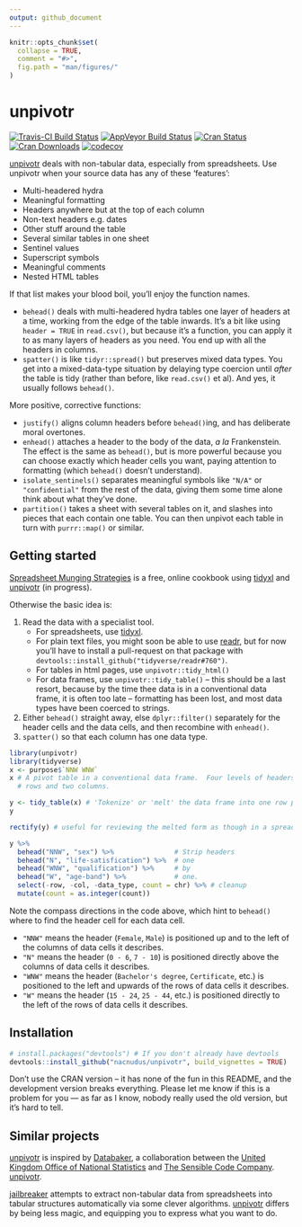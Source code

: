 ```yaml
---
output: github_document
---
```


<!-- README.md is generated from README.Rmd. Please edit that file -->

```r
knitr::opts_chunk$set(
  collapse = TRUE,
  comment = "#>",
  fig.path = "man/figures/"
)
```

# unpivotr

[![Travis-CI Build Status](https://travis-ci.org/nacnudus/unpivotr.svg?branch=master)](https://travis-ci.org/nacnudus/unpivotr)
[![AppVeyor Build Status](https://ci.appveyor.com/api/projects/status/github/nacnudus/unpivotr?branch=master&svg=true)](https://ci.appveyor.com/project/nacnudus/unpivotr)
[![Cran Status](http://www.r-pkg.org/badges/version/unpivotr)](https://CRAN.R-project.org/package=unpivotr)
[![Cran Downloads](https://cranlogs.r-pkg.org/badges/unpivotr)](https://www.r-pkg.org/pkg/unpivotr)
[![codecov](https://codecov.io/github/nacnudus/unpivotr/coverage.svg?branch=master)](https://codecov.io/gh/nacnudus/unpivotr)

[unpivotr](https://github.com/nacnudus/unpivotr) deals with non-tabular data,
especially from spreadsheets.  Use unpivotr when your source data has any of
these 'features':

* Multi-headered hydra
* Meaningful formatting
* Headers anywhere but at the top of each column
* Non-text headers e.g. dates
* Other stuff around the table
* Several similar tables in one sheet
* Sentinel values
* Superscript symbols
* Meaningful comments
* Nested HTML tables

If that list makes your blood boil, you'll enjoy the function names.

* `behead()` deals with multi-headered hydra tables one layer of headers at a
  time, working from the edge of the table inwards.  It's a bit like using
  `header = TRUE` in `read.csv()`, but because it's a function, you can apply it
  to as many layers of headers as you need.  You end up with all the headers in
  columns.
* `spatter()` is like `tidyr::spread()` but preserves mixed data types.  You get
  into a mixed-data-type situation by delaying type coercion until *after* the
  table is tidy (rather than before, like `read.csv()` et al).  And yes, it
  usually follows `behead()`.

More positive, corrective functions:

* `justify()` aligns column headers before `behead()`ing, and has deliberate
  moral overtones.
* `enhead()` attaches a header to the body of the data, *a la* Frankenstein.
  The effect is the same as `behead()`, but is more powerful because you can
  choose exactly which header cells you want, paying attention to formatting
  (which `behead()` doesn't understand).
* `isolate_sentinels()` separates meaningful symbols like `"N/A"` or
  `"confidential"` from the rest of the data, giving them some time alone think
  about what they've done.
* `partition()` takes a sheet with several tables on it, and slashes into pieces
  that each contain one table.  You can then unpivot each table in turn with
  `purrr::map()` or similar.

## Getting started

[Spreadsheet Munging
Strategies](https://nacnudus.github.io/spreadsheet-munging-strategies) is a
free, online cookbook using [tidyxl](https://github.com/nacnudus/tidyxl) and
[unpivotr](https://github.com/nacnudus/unpivotr) (in progress).

Otherwise the basic idea is:

1. Read the data with a specialist tool.
   * For spreadsheets, use [tidyxl](https://nacnudus.github.io/tidyxl).
   * For plain text files, you might soon be able to use
     [readr](https://readr.tidyverse.org), but for now you'll have to install a
     pull-request on that package with
     `devtools::install_github("tidyverse/readr#760")`.
   * For tables in html pages, use `unpivotr::tidy_html()`
   * For data frames, use `unpivotr::tidy_table()` -- this should be a last
     resort, because by the time thee data is in a conventional data frame, it
     is often too late -- formatting has been lost, and most data types have
     been coerced to strings.
1. Either `behead()` straight away, else `dplyr::filter()` separately for the
   header cells and the data cells, and then recombine with `enhead()`.
1. `spatter()` so that each column has one data type.

```r
library(unpivotr)
library(tidyverse)
x <- purpose$`NNW WNW`
x # A pivot table in a conventional data frame.  Four levels of headers, in two
  # rows and two columns.

y <- tidy_table(x) # 'Tokenize' or 'melt' the data frame into one row per cell
y

rectify(y) # useful for reviewing the melted form as though in a spreadsheet

y %>%
  behead("NNW", "sex") %>%               # Strip headers
  behead("N", "life-satisfication") %>%  # one
  behead("WNW", "qualification") %>%     # by
  behead("W", "age-band") %>%            # one.
  select(-row, -col, -data_type, count = chr) %>% # cleanup
  mutate(count = as.integer(count))
```

Note the compass directions in the code above, which hint to `behead()` where to
find the header cell for each data cell.

* `"NNW"` means the header (`Female`, `Male`) is positioned up and to the
  left of the columns of data cells it describes.
* `"N"` means the header (`0 - 6`, `7 - 10`) is positioned directly above the
  columns of data cells it describes.
* `"WNW"` means the header (`Bachelor's degree`, `Certificate`, etc.) is
  positioned to the left and upwards of the rows of data cells it describes.
* `"W"` means the header (`15 - 24`, `25 - 44`, etc.) is positioned directly to
  the left of the rows of data cells it describes.


## Installation

```r
# install.packages("devtools") # If you don't already have devtools
devtools::install_github("nacnudus/unpivotr", build_vignettes = TRUE)
```

Don't use the CRAN version -- it has none of the fun in this README, and the
development version breaks everything.  Please let me know if this is a problem
for you --- as far as I know, nobody really used the old version, but it's
hard to tell.

## Similar projects

[unpivotr](https://github.com/nacnudus/unpivotr) is inspired by
[Databaker](https://github.com/sensiblecodeio/databaker), a collaboration
between the [United Kingdom Office of National Statistics](http://ons.gov.uk)
and [The Sensible Code Company](https://sensiblecode.io/).
[unpivotr](https://github.com/nacnudus/unpivotr).

[jailbreaker](https://github.com/rsheets/jailbreakr) attempts to extract
non-tabular data from spreadsheets into tabular structures automatically via
some clever algorithms.  [unpivotr](https://github.com/nacnudus/unpivotr)
differs by being less magic, and equipping you to express what you want to do.
